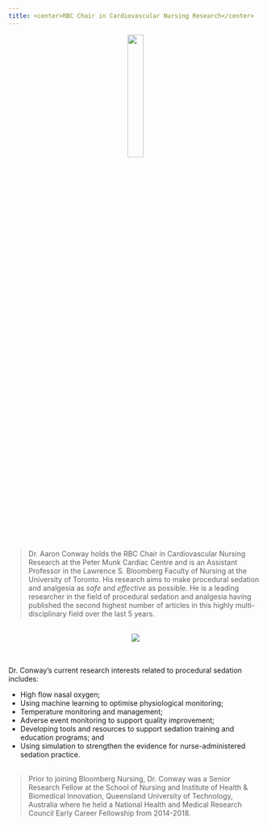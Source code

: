 ```yaml
---
title: <center>RBC Chair in Cardiovascular Nursing Research</center>
---
```


<link rel="stylesheet" href="css/academicons.min.css"/>
<center><img src="images/Picture1.png" style="width:25%"></center>
<br>


>Dr. Aaron Conway holds the RBC Chair in Cardiovascular Nursing Research at the Peter Munk Cardiac Centre and is an Assistant Professor in the Lawrence S. Bloomberg Faculty of Nursing at the University of Toronto. His research aims to make procedural sedation and analgesia as *safe* and *effective* as possible. He is a leading researcher in the field of procedural sedation and analgesia having published the second highest number of articles in this highly multi-disciplinary field over the last 5 years.

<br>
<center><img src="authors.png"></center>
<br><br>
Dr. Conway’s current research interests related to procedural sedation includes:

- High flow nasal oxygen;
- Using machine learning to optimise physiological monitoring;
- Temperature monitoring and management;
- Adverse event monitoring to support quality improvement;
- Developing tools and resources to support sedation training and education programs; and
- Using simulation to strengthen the evidence for nurse-administered sedation practice.
<br><br>

>Prior to joining Bloomberg Nursing, Dr. Conway was a Senior Research Fellow at the School of Nursing and Institute of Health & Biomedical Innovation, Queensland University of Technology, Australia where he held a National Health and Medical Research Council Early Career Fellowship from 2014-2018.



